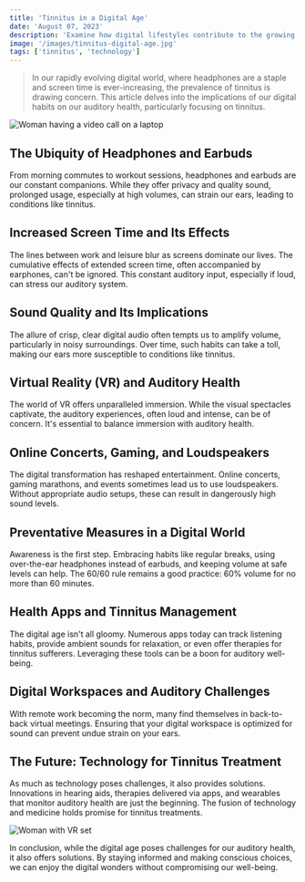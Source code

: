 ```yaml
---
title: 'Tinnitus in a Digital Age'
date: 'August 07, 2023'
description: 'Examine how digital lifestyles contribute to the growing prevalence of tinnitus in modern times and their impact on hearing health.'
image: '/images/tinnitus-digital-age.jpg'
tags: ['tinnitus', 'technology']
---
```


<Blockquote>
  In our rapidly evolving digital world, where headphones are a staple and
  screen time is ever-increasing, the prevalence of tinnitus is drawing concern.
  This article delves into the implications of our digital habits on our
  auditory health, particularly focusing on tinnitus.
</Blockquote>

<Image
  src="/images/tinnitus-digital-age.jpg"
  alt="Woman having a video call on a laptop"
/>

## <Highlighter>The Ubiquity of Headphones and Earbuds</Highlighter>

From morning commutes to workout sessions, headphones and earbuds are our constant companions. While they offer privacy and quality sound, prolonged usage, especially at high volumes, can strain our ears, leading to conditions like tinnitus.

<AdComponent />

## <Highlighter>Increased Screen Time and Its Effects</Highlighter>

The lines between work and leisure blur as screens dominate our lives. The cumulative effects of extended screen time, often accompanied by earphones, can't be ignored. This constant auditory input, especially if loud, can stress our auditory system.

## <Highlighter>Sound Quality and Its Implications</Highlighter>

The allure of crisp, clear digital audio often tempts us to amplify volume, particularly in noisy surroundings. Over time, such habits can take a toll, making our ears more susceptible to conditions like tinnitus.

## <Highlighter>Virtual Reality (VR) and Auditory Health</Highlighter>

The world of VR offers unparalleled immersion. While the visual spectacles captivate, the auditory experiences, often loud and intense, can be of concern. It's essential to balance immersion with auditory health.

<AdComponent />

## <Highlighter>Online Concerts, Gaming, and Loudspeakers</Highlighter>

The digital transformation has reshaped entertainment. Online concerts, gaming marathons, and events sometimes lead us to use loudspeakers. Without appropriate audio setups, these can result in dangerously high sound levels.

## <Highlighter>Preventative Measures in a Digital World</Highlighter>

Awareness is the first step. Embracing habits like regular breaks, using over-the-ear headphones instead of earbuds, and keeping volume at safe levels can help. The 60/60 rule remains a good practice: 60% volume for no more than 60 minutes.

## <Highlighter>Health Apps and Tinnitus Management</Highlighter>

The digital age isn't all gloomy. Numerous apps today can track listening habits, provide ambient sounds for relaxation, or even offer therapies for tinnitus sufferers. Leveraging these tools can be a boon for auditory well-being.

<AdComponent />

## <Highlighter>Digital Workspaces and Auditory Challenges</Highlighter>

With remote work becoming the norm, many find themselves in back-to-back virtual meetings. Ensuring that your digital workspace is optimized for sound can prevent undue strain on your ears.

## <Highlighter>The Future: Technology for Tinnitus Treatment</Highlighter>

As much as technology poses challenges, it also provides solutions. Innovations in hearing aids, therapies delivered via apps, and wearables that monitor auditory health are just the beginning. The fusion of technology and medicine holds promise for tinnitus treatments.

<Image src="/images/future-technology.jpg" alt="Woman with VR set" />

In conclusion, while the digital age poses challenges for our auditory health, it also offers solutions. By staying informed and making conscious choices, we can enjoy the digital wonders without compromising our well-being.
